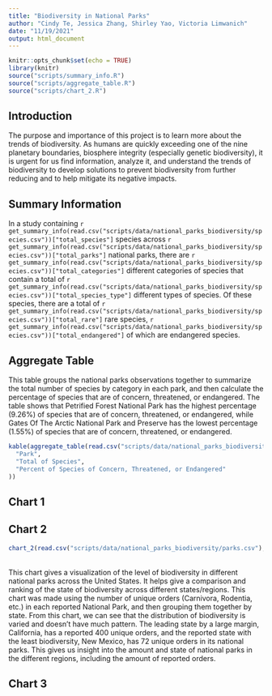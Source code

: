 ```yaml
---
title: "Biodiversity in National Parks"
author: "Cindy Te, Jessica Zhang, Shirley Yao, Victoria Limwanich"
date: "11/19/2021"
output: html_document
---
```


```r
knitr::opts_chunk$set(echo = TRUE)
library(knitr)
source("scripts/summary_info.R")
source("scripts/aggregate_table.R")
source("scripts/chart_2.R")
```

## Introduction
The purpose and importance of this project is to learn more about the trends of biodiversity. As humans are quickly exceeding one of the nine planetary boundaries, biosphere integrity (especially genetic biodiversity), it is urgent for us find information, analyze it, and understand the trends of biodiversity to develop solutions to prevent biodiversity from further reducing and to help mitigate its negative impacts.

## Summary Information

In a study containing `r get_summary_info(read.csv("scripts/data/national_parks_biodiversity/species.csv"))["total_species"]` species across 
`r get_summary_info(read.csv("scripts/data/national_parks_biodiversity/species.csv"))["total_parks"]` national parks, 
there are `r get_summary_info(read.csv("scripts/data/national_parks_biodiversity/species.csv"))["total_categories"]` different categories of species
that contain a total of `r get_summary_info(read.csv("scripts/data/national_parks_biodiversity/species.csv"))["total_species_type"]` different types of species.
Of these species, there are a total of `r get_summary_info(read.csv("scripts/data/national_parks_biodiversity/species.csv"))["total_rare"]` rare species, 
`r get_summary_info(read.csv("scripts/data/national_parks_biodiversity/species.csv"))["total_endangered"]` of which are endangered species.

## Aggregate Table

This table groups the national parks observations together to summarize the total number of species by category in each park, and then calculate the percentage of species that are of concern, threatened, or endangered.
The table shows that Petrified Forest National Park has the highest percentage (9.26%) of species that are of concern, threatened, or endangered, while Gates Of The Arctic National Park and Preserve has the lowest percentage (1.55%) of species that are of concern, threatened, or endangered.

```r
kable(aggregate_table(read.csv("scripts/data/national_parks_biodiversity/species.csv")), col.names = c(
  "Park",
  "Total of Species",
  "Percent of Species of Concern, Threatened, or Endangered"
))
```

## Chart 1

## Chart 2
```r
chart_2(read.csv("scripts/data/national_parks_biodiversity/parks.csv"), read.csv("scripts/data/national_parks_biodiversity/species.csv"))
```
<br> This chart gives a visualization of the level of biodiversity in different national parks across the United States. It helps give a comparison and ranking of the state of biodiversity across different states/regions. 
This chart was made using the number of unique orders (Carnivora, Rodentia, etc.) in each reported National Park, and then grouping them together by state. From this chart, we can see that the distribution of biodiversity is varied and doesn't have much pattern. The leading state by a large margin, California, has a reported 400 unique orders, and the reported state with the least biodiversity, New Mexico, has 72 unique orders in its national parks. This gives us insight into the amount and state of national parks in the different regions, including the amount of reported orders. 

## Chart 3

